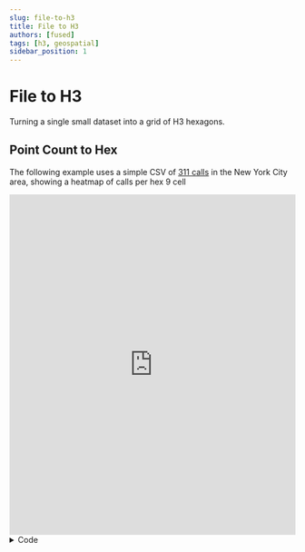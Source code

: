 ```yaml
---
slug: file-to-h3
title: File to H3
authors: [fused]
tags: [h3, geospatial]
sidebar_position: 1
---
```


# File to H3

Turning a single small dataset into a grid of H3 hexagons.

## Point Count to Hex 

The following example uses a simple CSV of [311 calls](https://gist.githubusercontent.com/kashuk/670a350ea1f9fc543c3f6916ab392f62/raw/4c5ced45cc94d5b00e3699dd211ad7125ee6c4d3/NYC311_noise.csv) in the New York City area, showing a heatmap of calls per hex 9 cell

<iframe 
  src="https://unstable.fused.io/server/v1/realtime-shared/fc_4RviGoMsnragXi4YvzqFQ4-ny411_noise_sample_visualisation/run/file"
  width="100%"
  height="600px"
  frameBorder="0"
  style={{borderRadius: '8px'}}
></iframe>

<details>
<summary>Code</summary>
```python showLineNumbers
@fused.udf
def udf(
    noise_311_link: str = "https://gist.githubusercontent.com/kashuk/670a350ea1f9fc543c3f6916ab392f62/raw/4c5ced45cc94d5b00e3699dd211ad7125ee6c4d3/NYC311_noise.csv",
    res: int = 9
):
    # Load common utilities (includes duckdb helper)
    common = fused.load("https://github.com/fusedio/udfs/tree/b7637ee/public/common/")
    con = common.duckdb_connect()

    # Keep latitude and longitude (averaged per hex) alongside the hex count
    qr = f"""
    SELECT
      h3_latlng_to_cell(lat, lng, {res}) AS hex,
      COUNT(*) AS cnt,
      AVG(lat) AS lat,
      AVG(lng) AS lng
    FROM read_csv_auto('{noise_311_link}')
    WHERE lat IS NOT NULL AND lng IS NOT NULL
    GROUP BY 1
    """

    df = con.sql(qr).df()

    # Debugging: print the resulting DataFrame schema
    print(df.T)

    return df
```
</details>

### Requirements

- Small single (< 100MB) file (GeoJSON, CSV, Parquet, etc.). In example:
```csv
lat,lng
40.7128,-74.0060
40.7128,-74.0060
```

- Hexagon resolution (10, 11, 12, etc.). In this example:
```python showLineNumbers
res: int = 9
```

- Field to hexagonify  & Aggregation function (max 'population', avg 'income', mean 'elevation', etc.). In this example simply counting the number of calls per hex:
```python showLineNumbers
# Keep latitude and longitude (averaged per hex) alongside the hex count
qr = f"""
SELECT
    h3_latlng_to_cell(lat, lng, {res}) AS hex,
    COUNT(*) AS cnt,
    AVG(lat) AS lat,
    AVG(lng) AS lng
FROM read_csv_auto('{noise_311_link}')
WHERE lat IS NOT NULL AND lng IS NOT NULL
GROUP BY 1
"""
```

{/* ## Polygon to Hex */}

{/* TODO: Add census example from Milind */}

{/* ## Raster to Hex */}

{/* TOOD: Add raster example from Milind */}

{/* ## Advanced

### Spatial Smoothing with K-Rings

H3 tiling also allow for spatial smoothing using K-Rings */}


